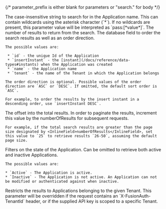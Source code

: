 
{/*  parameter_prefix is either blank for parameters or "search." for body */}

<APIBlock>
  <APIField name={ props.parameter_prefix + "name" } type="String" optional>
    The case-insensitive string to search for in the Application name. This can contain wildcards using the asterisk character (`*`). If no wildcards are present, this parameter value will be interpreted as `pass:[*value*]`.
  </APIField>
  <APIField name={ props.parameter_prefix + "numberOfResults" } type="Integer" optional defaults="25">
    The number of results to return from the search.
  </APIField>
  <APIField name={ props.parameter_prefix + "orderBy" } type="String" optional defaults="name ASC">
    The database field to order the search results as well as an order direction.

    The possible values are:

     * `id` - the unique Id of the Application
     * `insertInstant` - the [instant](/docs/reference/data-types#instants) when the Application was created
     * `name` - the Application name
     * `tenant` - the name of the Tenant in which the Application belongs

    The order direction is optional. Possible values of the order direction are `ASC` or `DESC`. If omitted, the default sort order is `ASC`.

    For example, to order the results by the insert instant in a descending order, use `insertInstant DESC`.
  </APIField>
  <APIField name={ props.parameter_prefix + "startRow" } type="Integer" optional defaults="0">
    The offset into the total results. In order to paginate the results, increment this value by the <InlineField>numberOfResults</InlineField> for subsequent requests.

    For example, if the total search results are greater than the page size designated by <InlineField>numberOfResults</InlineField>, set this value to `25` to retrieve results `26-50`, assuming the default page size.
  </APIField>
  <APIField name={ props.parameter_prefix + "state" } type="String" optional>
    Filters on the state of the Application. Can be omitted to retrieve both active and inactive Applications.

    The possible values are:

    * `Active` - The Application is active.
    * `Inactive` - The Application is not active. An Application can not be modified or authenticated against when inactive.
  </APIField>
  <APIField name={ props.parameter_prefix + "tenantId" } type="UUID" optional>
    Restricts the results to Applications belonging to the given Tenant. This parameter will be overridden if the request contains an `X-FusionAuth-TenantId` header, or if the supplied API key is scoped to a specific Tenant.
  </APIField>
</APIBlock>

